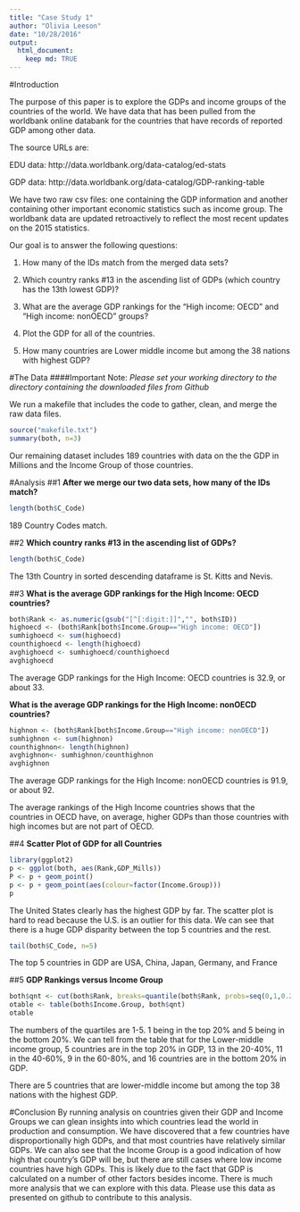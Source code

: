 ```yaml
---
title: "Case Study 1"
author: "Olivia Leeson"
date: "10/28/2016"
output: 
  html_document:
    keep md: TRUE
---
```



  
         
#Introduction 

The purpose of this paper is to explore the GDPs and income groups of the countries of the world. We have data that has been pulled from the worldbank online databank for the countries that have records of reported GDP among other data. 

The source URLs are:   

EDU data: http://data.worldbank.org/data-catalog/ed-stats  

GDP data: http://data.worldbank.org/data-catalog/GDP-ranking-table  


We have two raw csv files: one containing the GDP information and another containing other important economic statistics such as income group. The worldbank data are updated retroactively to reflect the most recent updates on the 2015 statistics.

Our goal is to answer the following questions: 

1. How many of the IDs match from the merged data sets?  

2. Which country ranks #13 in the ascending list of GDPs (which country has the 13th lowest GDP)?  

3. What are the average GDP rankings for the "High income: OECD" and "High income:
nonOECD" groups?  

4. Plot the GDP for all of the countries.  

5. How many countries are Lower middle income but among the 38 nations with highest
GDP?  

  
  
    
#The Data
####Important Note: *Please set your working directory to the directory containing the downloaded files from Github*
  
  
We run a makefile that includes the code to gather, clean, and merge the raw data files.
```r
source("makefile.txt")
summary(both, n=3)
```
Our remaining dataset includes 189 countries with data on the the GDP in Millions and the Income Group of those countries.  



#Analysis
##1
**After we merge our two data sets, how many of the IDs match?**
```r
length(both$C_Code)
```
189 Country Codes match.

##2
**Which country ranks #13 in the ascending list of GDPs?**
```r
length(both$C_Code)
```
The 13th Country in sorted descending dataframe is St. Kitts and Nevis. 

##3
**What is the average GDP rankings for the High Income: OECD countries?**
```r
both$Rank <- as.numeric(gsub("[^[:digit:]]","", both$ID))
highoecd <- (both$Rank[both$Income.Group=="High income: OECD"])
sumhighoecd <- sum(highoecd)
counthighoecd <- length(highoecd)
avghighoecd <- sumhighoecd/counthighoecd
avghighoecd
```
The average GDP rankings for the High Income: OECD countries is 32.9, or about 33.   

**What is the average GDP rankings for the High Income: nonOECD countries?**
```r
highnon <- (both$Rank[both$Income.Group=="High income: nonOECD"])
sumhighnon <- sum(highnon)
counthighnon<- length(highnon)
avghighnon<- sumhighnon/counthighnon
avghighnon
```
The average GDP rankings for the High Income: nonOECD countries is 91.9, or about 92.  

The average rankings of the High Income countries shows that the countries in OECD have, on average, higher GDPs than those countries with high incomes but are not part of OECD.

##4
**Scatter Plot of GDP for all Countries**
```r
library(ggplot2)
p <- ggplot(both, aes(Rank,GDP_Mills))
P <- p + geom_point()
p <- p + geom_point(aes(colour=factor(Income.Group)))
p
```
  
  The United States clearly has the highest GDP by far. The scatter plot is hard to read because the U.S. is an outlier for this data. We can see that there is a huge GDP disparity between the top 5 countries and the rest. 
```r
tail(both$C_Code, n=5)
```
The top 5 countries in GDP are USA, China, Japan, Germany, and France


##5 
**GDP Rankings versus Income Group**
```r
both$qnt <- cut(both$Rank, breaks=quantile(both$Rank, probs=seq(0,1,0.2)), labels=1:5, include.lowest=TRUE)
otable <- table(both$Income.Group, both$qnt)
otable
```
The numbers of the quartiles are 1-5. 
1 being in the top 20% and 5 being in the bottom 20%. 
We can tell from the table that for the Lower-middle income group, 5 countries are in the top 20% in GDP, 13 in the 20-40%, 11 in the 40-60%, 9 in the 60-80%, and 16 countries are in the bottom 20% in GDP. 

There are 5 countries that are lower-middle income but among the top 38 nations with the highest GDP. 


  
  
#Conclusion
By running analysis on countries given their GDP and Income Groups we can glean insights into which countries lead the world in production and consumption. We have discovered that a few countries have disproportionally high GDPs, and that most countries have relatively similar GDPs. We can also see that the Income Group is a good indication of how high that country's GDP will be, but there are still cases where low income countries have high GDPs. This is likely due to the fact that GDP is calculated on a number of other factors besides income. There is much more analysis that we can explore with this data. Please use this data as presented on github to contribute to this analysis. 
